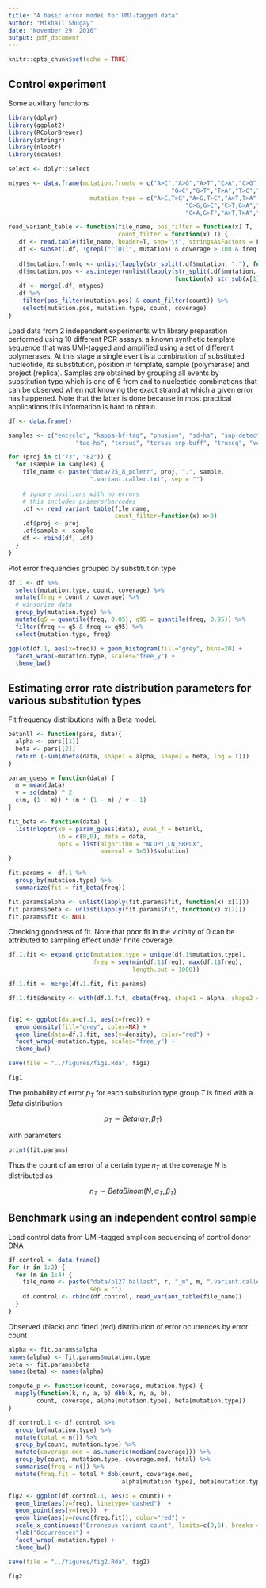 ```yaml
---
title: "A basic error model for UMI-tagged data"
author: "Mikhail Shugay"
date: "November 29, 2016"
output: pdf_document
---
```


```r
knitr::opts_chunk$set(echo = TRUE)
```

## Control experiment

Some auxiliary functions

```r
library(dplyr)
library(ggplot2)
library(RColorBrewer)
library(stringr)
library(nloptr)
library(scales)

select <- dplyr::select

mtypes <- data.frame(mutation.fromto = c("A>C","A>G","A>T","C>A","C>G","C>T","G>A",
                                              "G>C","G>T","T>A","T>C","T>G"),
                       mutation.type = c("A>C,T>G","A>G,T>C","A>T,T>A","C>A,G>T",
                                                  "C>G,G>C","C>T,G>A","C>T,G>A","C>G,G>C",
                                                  "C>A,G>T","A>T,T>A","A>G,T>C","A>C,T>G"))

read_variant_table <- function(file_name, pos_filter = function(x) T, 
                               count_filter = function(x) T) {
  .df <- read.table(file_name, header=T, sep="\t", stringsAsFactors = F)
  .df <- subset(.df, !grepl("^[DI]", mutation) & coverage > 100 & freq < 0.45)
  
  .df$mutation.fromto <- unlist(lapply(str_split(.df$mutation, ":"), function(x) x[2]))
  .df$mutation.pos <- as.integer(unlist(lapply(str_split(.df$mutation, ":"), 
                                               function(x) str_sub(x[1], 2, nchar(x[1])))))
  .df <- merge(.df, mtypes)
  .df %>% 
    filter(pos_filter(mutation.pos) & count_filter(count)) %>% 
    select(mutation.pos, mutation.type, count, coverage)
}
```

Load data from 2 independent experiments with library preparation performed using 10 different PCR assays: a known synthetic template sequence that was UMI-tagged and amplified using a set of different polymerases. At this stage a single event is a combination of substituted nucleotide, its substitution, position in template, sample (polymerase) and project (replica). Samples are obtained by grouping all events by substitution type which is one of 6 from and to nucleotide combinations that can be observed when not knowing the exact strand at which a given error has happened. Note that the latter is done because in most practical applications this information is hard to obtain. 

```r
df <- data.frame()

samples <- c("encyclo", "kappa-hf-taq", "phusion", "sd-hs", "snp-detect",
                   "taq-hs", "tersus", "tersus-snp-buff", "truseq", "velox")

for (proj in c("73", "82")) {
  for (sample in samples) {
    file_name <- paste("data/25_8_polerr", proj, ".", sample, 
                       ".variant.caller.txt", sep = "")
    
    # ignore positions with no errors
    # this includes primers/barcodes
    .df <- read_variant_table(file_name, 
                              count_filter=function(x) x>0)
    .df$proj <- proj
    .df$sample <- sample
    df <- rbind(df, .df)
  }
}
```

Plot error frequencies grouped by substitution type

```r
df.1 <- df %>% 
  select(mutation.type, count, coverage) %>% 
  mutate(freq = count / coverage) %>%
  # winsorize data
  group_by(mutation.type) %>%
  mutate(q5 = quantile(freq, 0.05), q95 = quantile(freq, 0.95)) %>%
  filter(freq >= q5 & freq <= q95) %>% 
  select(mutation.type, freq)

ggplot(df.1, aes(x=freq)) + geom_histogram(fill="grey", bins=20) + 
  facet_wrap(~mutation.type, scales="free_y") + 
  theme_bw()
```

## Estimating error rate distribution parameters for various substitution types

Fit frequency distributions with a Beta model.

```r
betanll <- function(pars, data){
  alpha <- pars[[1]]
  beta <- pars[[2]]
  return (-sum(dbeta(data, shape1 = alpha, shape2 = beta, log = T)))
}

param_guess = function(data) {
  m = mean(data)
  v = sd(data) ^ 2
  c(m, (1 - m)) * (m * (1 - m) / v - 1)
}

fit_beta <- function(data) {
  list(nloptr(x0 = param_guess(data), eval_f = betanll, 
              lb = c(0,0), data = data,
              opts = list(algorithm = "NLOPT_LN_SBPLX", 
                          maxeval = 1e5))$solution)
}

fit.params <- df.1 %>% 
  group_by(mutation.type) %>%
  summarize(fit = fit_beta(freq))

fit.params$alpha <- unlist(lapply(fit.params$fit, function(x) x[1]))
fit.params$beta <- unlist(lapply(fit.params$fit, function(x) x[2]))
fit.params$fit <- NULL
```

Checking goodness of fit. Note that poor fit in the vicinity of $0$ can be attributed to sampling effect under finite coverage.

```r
df.1.fit <- expand.grid(mutation.type = unique(df.1$mutation.type),
                        freq = seq(min(df.1$freq), max(df.1$freq), 
                                   length.out = 1000))

df.1.fit <- merge(df.1.fit, fit.params)

df.1.fit$density <- with(df.1.fit, dbeta(freq, shape1 = alpha, shape2 = beta))


fig1 <- ggplot(data=df.1, aes(x=freq)) +
  geom_density(fill="grey", color=NA) + 
  geom_line(data=df.1.fit, aes(y=density), color="red") + 
  facet_wrap(~mutation.type, scales="free_y") + 
  theme_bw()

save(file = "../figures/fig1.Rda", fig1)

fig1
```

The probability of error $p_{T}$ for each subsitution type group $T$ is fitted with a $Beta$ distribution

$$
p_{T} \sim Beta(\alpha_{T}, \beta_{T}) 
$$

with parameters

```r
print(fit.params)
```

Thus the count of an error of a certain type $n_{T}$ at the coverage $N$ is distributed as

$$
n_{T} \sim BetaBinom(N, \alpha_{T}, \beta_{T})
$$

## Benchmark using an independent control sample

Load control data from UMI-tagged amplicon sequencing of control donor DNA

```r
df.control <- data.frame()
for (r in 1:2) {
  for (m in 1:4) {
    file_name <- paste("data/p127.ballast", r, "_m", m, ".variant.caller.txt",
                       sep = "")
    df.control <- rbind(df.control, read_variant_table(file_name))
  }
}
```

Observed (black) and fitted (red) distribution of error ocurrences by error count

```r
alpha <- fit.params$alpha
names(alpha) <- fit.params$mutation.type
beta <- fit.params$beta
names(beta) <- names(alpha)

compute_p <- function(count, coverage, mutation.type) {
  mapply(function(k, n, a, b) dbb(k, n, a, b),
        count, coverage, alpha[mutation.type], beta[mutation.type])
}

df.control.1 <- df.control %>%
  group_by(mutation.type) %>%
  mutate(total = n()) %>%
  group_by(count, mutation.type) %>%
  mutate(coverage.med = as.numeric(median(coverage))) %>%
  group_by(count, mutation.type, coverage.med, total) %>%
  summarise(freq = n()) %>% 
  mutate(freq.fit = total * dbb(count, coverage.med,
                                alpha[mutation.type], beta[mutation.type])) 

fig2 <- ggplot(df.control.1, aes(x = count)) + 
  geom_line(aes(y=freq), linetype="dashed")  +
  geom_point(aes(y=freq))  +
  geom_line(aes(y=round(freq.fit)), color="red") +
  scale_x_continuous("Erroneous variant count", limits=c(0,6), breaks = 0:6) +
  ylab("Occurrences") +
  facet_wrap(~mutation.type) + 
  theme_bw()

save(file = "../figures/fig2.Rda", fig2)

fig2
```
